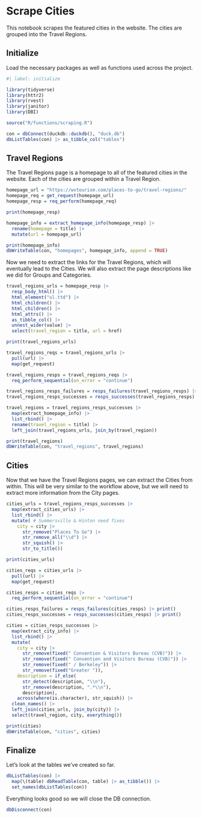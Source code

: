 # Scrape Cities

This notebook scrapes the featured cities in the website. The cities are grouped into the Travel Regions.

## Initialize

Load the necessary packages as well as functions used across the project.

```r
#| label: initialize

library(tidyverse)
library(httr2)
library(rvest)
library(janitor)
library(DBI)

source("R/functions/scraping.R")

con = dbConnect(duckdb::duckdb(), "duck.db")
dbListTables(con) |> as_tibble_col("tables")
```

## Travel Regions

The Travel Regions page is a homepage to all of the featured cities in the website. Each of the cities are grouped within a Travel Region.

```r
homepage_url = "https://wvtourism.com/places-to-go/travel-regions/"
homepage_req = get_request(homepage_url)
homepage_resp = req_perform(homepage_req)

print(homepage_resp)

homepage_info = extract_homepage_info(homepage_resp) |> 
  rename(homepage = title) |> 
  mutate(url = homepage_url)

print(homepage_info)
dbWriteTable(con, "homepages", homepage_info, append = TRUE)
```

Now we need to extract the links for the Travel Regions, which will eventually lead to the Cities. We will also extract the page descriptions like we did for Groups and Categories.

```r
travel_regions_urls = homepage_resp |>
  resp_body_html() |> 
  html_element("ul.ttd") |> 
  html_children() |> 
  html_children() |> 
  html_attrs() |> 
  as_tibble_col() |> 
  unnest_wider(value) |> 
  select(travel_region = title, url = href)

print(travel_regions_urls)

travel_regions_reqs = travel_regions_urls |> 
  pull(url) |> 
  map(get_request)

travel_regions_resps = travel_regions_reqs |> 
  req_perform_sequential(on_error = "continue")

travel_regions_resps_failures = resps_failures(travel_regions_resps) |> print()
travel_regions_resps_successes = resps_successes(travel_regions_resps) |> print()

travel_regions = travel_regions_resps_successes |> 
  map(extract_homepage_info) |> 
  list_rbind() |> 
  rename(travel_region = title) |> 
  left_join(travel_regions_urls, join_by(travel_region))

print(travel_regions)
dbWriteTable(con, "travel_regions", travel_regions)
```

## Cities

Now that we have the Travel Regions pages, we can extract the Cities from within. This will be very similar to the workflow above, but we will need to extract more information from the City pages.

```r
cities_urls = travel_regions_resps_successes |> 
  map(extract_cities_urls) |> 
  list_rbind() |> 
  mutate( # Summersville & Hinton need fixes
    city = city |> 
      str_remove("Places To Go") |> 
      str_remove_all("\\d") |> 
      str_squish() |> 
      str_to_title()) 

print(cities_urls)

cities_reqs = cities_urls |> 
  pull(url) |> 
  map(get_request)

cities_resps = cities_reqs |> 
  req_perform_sequential(on_error = "continue")

cities_resps_failures = resps_failures(cities_resps) |> print()
cities_resps_successes = resps_successes(cities_resps) |> print()

cities = cities_resps_successes |> 
  map(extract_city_info) |> 
  list_rbind() |> 
  mutate(
    city = city |> 
      str_remove(fixed(" Convention & Visitors Bureau (CVB)")) |> 
      str_remove(fixed(" Convention and Visitors Bureau (CVB)")) |> 
      str_remove(fixed(" / Berkeley")) |> 
      str_remove(fixed("Greater ")),
    description = if_else(
      str_detect(description, "\\n"), 
      str_remove(description, ".*\\n"), 
      description),
    across(where(is.character), str_squish)) |> 
  clean_names() |> 
  left_join(cities_urls, join_by(city)) |> 
  select(travel_region, city, everything())

print(cities)
dbWriteTable(con, "cities", cities)
```

## Finalize

Let's look at the tables we've created so far.

```r
dbListTables(con) |> 
  map(\(table) dbReadTable(con, table) |> as_tibble()) |> 
  set_names(dbListTables(con))
```

Everything looks good so we will close the DB connection.

```r
dbDisconnect(con)
```
